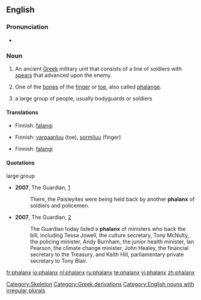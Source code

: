 {{see|Phalanx}}
==English==
===Pronunciation===
*{{audio|en-us-phalanx.ogg|Audio (US)}}

===Noun===
{{en-noun|es|pl2=phalanges}}

#{{italbrac|plural '''phalanxes'''}} An ancient [[Greek]] military unit that consists of a line of soldiers with [[spear]]s that advanced upon the enemy.
#{{italbrac|plural '''phalanges'''}} One of the [[bone]]s of the [[finger]] or [[toe]], also called [[phalange]].
# a large group of people, usually bodyguards or soldiers

====Translations====
{{trans-top|ancient military unit}}
*Finnish: [[falangi]]
{{trans-mid}}
{{trans-bottom}}

{{trans-top|bone}}
*Finnish: [[varpaanluu]] (toe), [[sormiluu]] (finger)
{{trans-mid}}
{{trans-bottom}}

{{trans-top|large group of people}}
*Finnish: [[falangi]]
{{trans-mid}}
{{trans-bottom}}

====Quotations====
;large group 
*'''2007''', The Guardian, [http://www.guardian.co.uk/commentisfree/story/0,,2073710,00.html]
*:There, the Paisleyites were being held back by another '''phalanx''' of soldiers and policemen. 
*'''2007''', The Guardian, [http://www.guardian.co.uk/freedom/Story/0,,2065311,00.html]
*:The Guardian today listed a '''phalanx''' of ministers who back the bill, including Tessa Jowell, the culture secretary, Tony McNulty, the policing minister, Andy Burnham, the junior health minister, Ian Pearson, the climate change minister, John Healey, the financial secretary to the Treasury, and Keith Hill, parliamentary private secretary to Tony Blair.

[[Category:Skeleton]]
[[Category:Greek derivations]]
[[Category:English nouns with irregular plurals]]

[[fr:phalanx]]
[[io:phalanx]]
[[nl:phalanx]]
[[ru:phalanx]]
[[te:phalanx]]
[[vi:phalanx]]
[[zh:phalanx]]